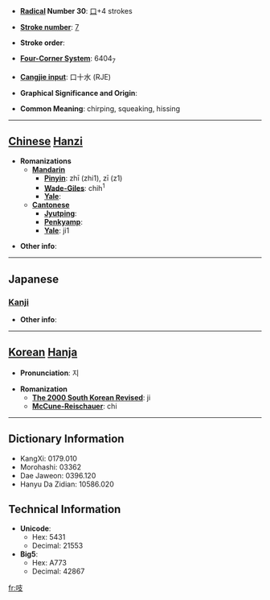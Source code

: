 * '''[[Wiktionary:Chinese radical index| Radical]] Number 30''': [[Wiktionary:Chinese radical index 口|口]]+4 strokes

* '''[[Wiktionary:Chinese total strokes index|Stroke number]]''': [[Wiktionary:Chinese total strokes index 7|7]]

* '''Stroke order''': 

* '''[[Wiktionary:Chinese four corner index|Four-Corner System]]''': 6404<sub>7</sub>

* '''[[Wiktionary:Chinese Cangjie index|Cangjie input]]''': 口十水 (RJE)

* '''Graphical Significance and Origin''': 

* '''Common Meaning''': chirping, squeaking, hissing

----

== [[Chinese]] [[Hanzi]] ==

* '''Romanizations'''
** '''[[Mandarin]]'''
*** '''[[Pinyin]]''': zhī (zhi1), zī (z1)
*** '''[[Wade-Giles]]''': chih<sup>1</sup>
*** '''[[Yale]]''': 
** '''[[Cantonese]]'''
*** '''[[Jyutping]]''':
*** '''[[Penkyamp]]''': 
*** '''[[Yale]]''': ji1

* '''Other info''': 

----

==Japanese==
===[[Kanji]]===
{{kanji|on readings=[[し]] (shi), [[き]] (ki)
|kun readings=[[こえのさま]] (koenosama)
}}

* '''Other info''':  

----

== [[Korean]] [[Hanja]] ==

* '''Pronunciation''': 지

* '''Romanization'''
** '''[[The 2000 South Korean Revised Romanization|The 2000 South Korean Revised]]''': ji
** '''[[McCune-Reischauer]]''': chi

----

== Dictionary Information ==

* KangXi: 0179.010
* Morohashi: 03362
* Dae Jaweon: 0396.120
* Hanyu Da Zidian: 10586.020

== Technical Information ==

* '''Unicode''':
** Hex: 5431
** Decimal: 21553
* '''Big5''':
** Hex: A773
** Decimal: 42867

[[fr:吱]]